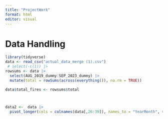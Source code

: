 ```yaml
---
title: "ProjectWork"
format: html
editor: visual
---
```


# Data Handling

```r
library(tidyverse)
data <- read_csv("actual_data_merge (1).csv") 
 # select(-c(1)) |>
rowsums <- data |>
  select(AUG_2019_dummy:SEP_2023_dummy) |>
  mutate(total = rowSums(across(everything()), na.rm = TRUE))

data$total_fires <- rowsums$total



data2 <-  data |>
  pivot_longer(cols = colnames(data[,26:39]), names_to = "YearMonth", values_to = "Occurence" )
```
